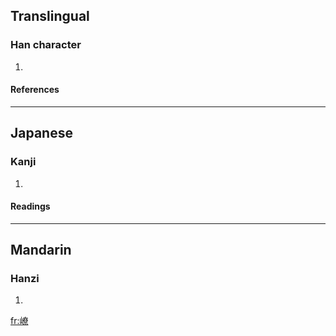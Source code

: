 ==Translingual==
===Han character===
{{Han char|rn=46|rad=山|as=12|sn=15|four=|canj=山大金火 (UKCF)}}
# {{defn|Han|sort=山12}}
====References====
{{Han ref|kx=0319.470|dkj=08479|dj=0620.060|hdz=10797.060|uh=5D9B|ud=23963}}
----
==Japanese==
===Kanji===
{{ja-kanji|grade=|rs=山12}}
# {{defn|Japanese}} 
====Readings====
{{ja-readings|on=[[りょう]] (ryō)|kun=}}
----
==Mandarin==
===Hanzi===
{{cmn-hanzi|pin=[[liáo]] ([[liao2]])|wg=liao<sup>2</sup>}}
# {{defn|Mandarin}}

[[fr:嶛]]
